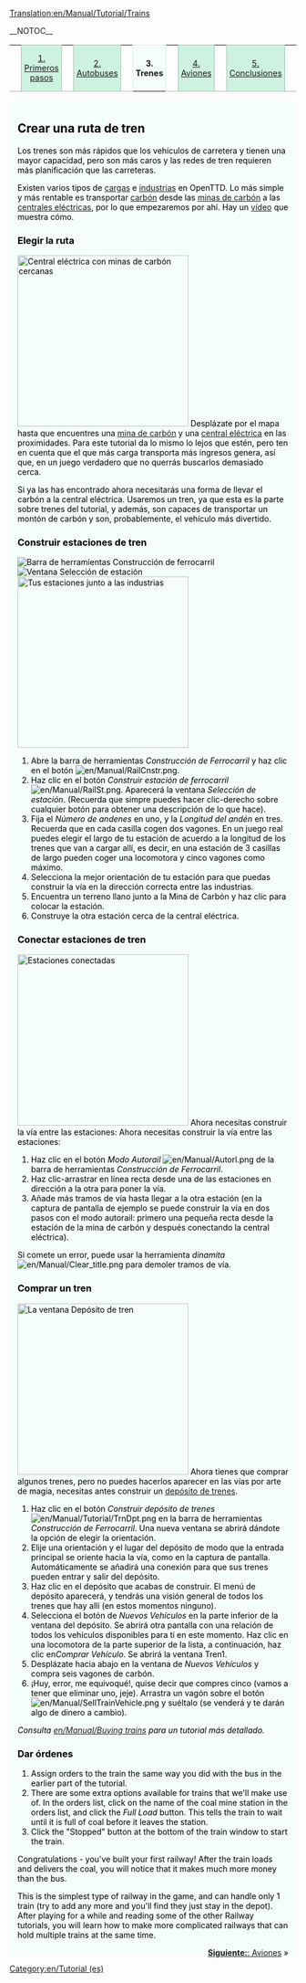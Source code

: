 [[Translation:en/Manual/Tutorial/Trains]]
{{en/Translation (es)|origen=Tutorial/Trains}}

__NOTOC__
{| width="100%" cellspacing="0" cellpadding="0" valign="top" border="0" style="margin-bottom: 0; margin-left: 1px;" |
| style="border: 0; border-bottom:1px solid #a3bfb1; background:none; width:2%" | &nbsp;
| style="padding:0 .3em; background-color:#cef2e0; font-size:90%; border:solid 1px #a3bfb1; text-align:center; width: 12em;"|[[es/Manual/Tutorial/Tutorial|1. Primeros pasos]]
| style="border: 0; border-bottom:1px solid #a3bfb1; background:none; width:2%" | &nbsp;
| style="padding:0 .3em; background-color:#cef2e0; font-size:90%; border:solid 1px #a3bfb1; text-align:center; width: 12em;"|[[es/Manual/Tutorial/Autobuses|2. Autobuses]]
| style="border: 0; border-bottom:1px solid #a3bfb1; background:none; width:2%" | &nbsp;
| style="padding:0 .3em; background-color:white; border:solid 1px #cef2e0; border-bottom: 0; text-align:center; font-size:90%; font-weight:bold; background-color:#f5fffa; width: 12em;" | '''3. Trenes'''
| style="border: 0; border-bottom:1px solid #a3bfb1; background:none; width:2%" | &nbsp;
| style="padding:0 .3em; background-color:#cef2e0; font-size:90%; border:solid 1px #a3bfb1; text-align:center; width: 12em;"|[[es/Manual/Tutorial/Aviones|4. Aviones]]
| style="border: 0; border-bottom:1px solid #a3bfb1; background:none; width:2%" | &nbsp;
| style="padding:0 .3em; background-color:#cef2e0; font-size:90%; border:solid 1px #a3bfb1; text-align:center; width: 12em;"| [[en/Es/Tutorial/Conclusiones|5. Conclusiones]]
| style="border: 0; border-bottom:1px solid #a3bfb1; background:none;" | &nbsp;
|}
<div style="padding:.5em 1em 1em 1em; border-top:none; background-color:#f5fffa; color:#000;">

==Crear una ruta de tren==
Los trenes son más rápidos que los vehículos de carretera y tienen una mayor capacidad, pero son más caros y las redes de tren requieren más planificación que las carreteras.

Existen varios tipos de [[en/Es/Mercancía|cargas]] e [[en/Es/Industria|industrias]] en OpenTTD. Lo más simple y más rentable es transportar [[en/Es/Carbón|carbón]] desde las [[en/Es/Minas de carbón|minas de carbón]] a las [[en/Es/Centrales eléctricas|centrales eléctricas]], por lo que empezaremos por ahí. Hay un [http://www.cs.helsinki.fi/u/ihonkone/ottd_tut.ogg vídeo] que muestra cómo.

===Elegir la ruta===
[[File:en/Manual/Tutorial/Tutorial1.png|thumb|right|300px|Central eléctrica con minas de carbón cercanas]]
Desplázate por el mapa hasta que encuentres una [[en/Es/Mina de carbón|mina de carbón]] y una [[en/Es/Central eléctrica|central eléctrica]] en las proximidades. Para este tutorial da lo mismo lo lejos que estén, pero ten en cuenta que el que más carga transporta más ingresos genera, así que, en un juego verdadero que no querrás buscarlos demasiado cerca.

Si ya las has encontrado ahora necesitarás una forma de llevar el carbón a la central eléctrica. Usaremos un tren, ya que esta es la parte sobre trenes del tutorial, y además, son capaces de transportar un montón de carbón y son, probablemente, el vehículo más divertido. 


===Construir estaciones de tren===
[[File:en/Manual/Railroad Construction.png|frame|right|Barra de herramientas Construcción de ferrocarril]]
[[File:en/Manual/Stationgui.png|frame|right|Ventana Selección de estación]]
[[File:en/Manual/Tutorial/Tutorial2.png|thumb|right|300px|Tus estaciones junto a las industrias]]
#Abre la barra de herramientas ''Construcción de Ferrocarril'' y haz clic en el botón [[File:en/Manual/RailCnstr.png]].
#Haz clic en el botón ''Construir estación de ferrocarril'' [[File:en/Manual/RailSt.png]]. Aparecerá la  ventana ''Selección de estación''. (Recuerda que simpre puedes hacer clic-derecho sobre cualquier botón para obtener una descripción de lo que hace).
#Fija el ''Número de andenes'' en uno, y la ''Longitud del andén'' en tres. Recuerda que en cada casilla cogen dos vagones. En un juego real puedes elegir el largo de tu estación de acuerdo a la longitud de los trenes que van a cargar allí, es decir, en una estación de 3 casillas de largo pueden coger una locomotora y cinco vagones como máximo.
#Selecciona la mejor orientación de tu estación para que puedas construir la vía en la dirección correcta entre las industrias.
#Encuentra un terreno llano junto a la Mina de Carbón y haz clic para colocar la estación.
#Construye la otra estación cerca de la central eléctrica.
{{en/-}}

===Conectar estaciones de tren===
[[File:en/Manual/Tutorial/Tutorial3.png|thumb|300px|right|Estaciones conectadas]]
Ahora necesitas construir la vía entre las estaciones: 
Ahora necesitas construir la vía entre las estaciones:
#Haz clic en el botón ''Modo Autorail'' [[File:en/Manual/Autorl.png]] de la barra de herramientas ''Construcción de Ferrocarril''.
#Haz clic-arrastrar en línea recta desde una de las estaciones en dirección a la otra para poner la vía.
#Añade más tramos de vía hasta llegar a la otra estación (en la captura de pantalla de ejemplo se puede construir la vía en dos pasos con el modo autorail: primero una pequeña recta desde la estación de la mina de carbón y después conectando la central eléctrica).

Si comete un error, puede usar la herramienta ''dinamita'' [[File:en/Manual/Clear title.png]] para demoler tramos de vía.
{{en/-}}

===Comprar un tren===
[[File:en/Manual/Tutorial/Tutorial4.png|thumb|right|300px|La ventana Depósito de tren]]
Ahora tienes que comprar algunos trenes, pero no puedes hacerlos aparecer en las vías por arte de magia, necesitas antes construir un [[en/ES/Depósitos|depósito de trenes]].

#Haz clic en el botón ''Construir depósito de trenes'' [[File:en/Manual/Tutorial/TrnDpt.png]] en la barra de herramientas ''Construcción de Ferrocarril''. Una nueva ventana se abrirá dándote la opción de elegir la orientación.
#Elije una orientación y el lugar del depósito de modo que la entrada principal se oriente hacia la vía, como en la captura de pantalla. Automáticamente se añadirá una conexión para que sus trenes pueden entrar y salir del depósito.
#Haz clic en el depósito que acabas de construir. El menú de depósito aparecerá, y tendrás una visión general de todos los trenes que hay allí (en estos momentos ninguno).
#Selecciona el botón de ''Nuevos Vehículos'' en la parte inferior de la ventana del depósito. Se abrirá otra pantalla con una relación de todos los vehículos disponibles para tí en este momento. Haz clic en una locomotora de la parte superior de la lista, a continuación, haz clic en''Comprar Vehículo''. Se abrirá la ventana Tren1.
#Desplázate hacia abajo en la ventana de ''Nuevos Vehículos'' y compra seis vagones de carbón.
#¡Huy, error, me equivoqué!, quise decir que compres cinco (vamos a tener que eliminar uno, jeje). Arrastra un vagón sobre el botón [[File:en/Manual/SellTrainVehicle.png]] y suéltalo (se venderá y te darán algo de dinero a cambio).

''Consulta [[en/Manual/Buying trains]] para un tutorial más detallado.''
{{en/-}}

===Dar órdenes===
#Assign orders to the train the same way you did with the bus in the earlier part of the tutorial.
#There are some extra options available for trains that we'll make use of. In the orders list, click on the name of the coal mine station in the orders list, and click the ''Full Load'' button. This tells the train to wait until it is full of coal before it leaves the station.
#Click the "Stopped" button at the bottom of the train window to start the train.

Congratulations - you've built your first railway!  After the train loads and delivers the coal, you will notice that it makes much more money than the bus.

This is the simplest type of railway in the game, and can handle only 1 train (try to add any more and you'll find they just stay in the depot).  After playing for a while and reading some of the other Railway tutorials, you will learn how to make more complicated railways that can hold multiple trains at the same time.


<span style="float: right">[[es/Manual/Tutorial/Aviones|'''Siguiente:''': Aviones]] &raquo;</span>


</div>

[[Category:en/Tutorial (es)]]